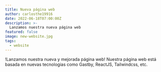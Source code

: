 ```yaml
---
title: Nueva página web
author: carlosthe19916
date: 2022-06-18T07:00:00Z
description: >-
  Lanzamos nuestra nueva página web
featured: false
image: new-website.jpg
tags:
  - website
---
```


!Lanzamos nuestra nueva y mejorada página web! Nuestra página web está basada en nuevas tecnologias como Gastby, ReactJS, Tailwindcss, etc.
